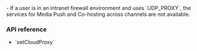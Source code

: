 <PlatformWrapper platform="windows">

<Admonition type="caution" title="Caution">
- If a user is in an intranet firewall environment and uses `UDP_PROXY`, the services for Media Push and Co-hosting across channels are not available.
</Admonition>

### API reference

- <Link to="{{Global.API_REF_CPP_ROOT}}/class_irtcengine.html#api_irtcengine_setcloudproxy">`setCloudProxy`</Link>

</PlatformWrapper>
